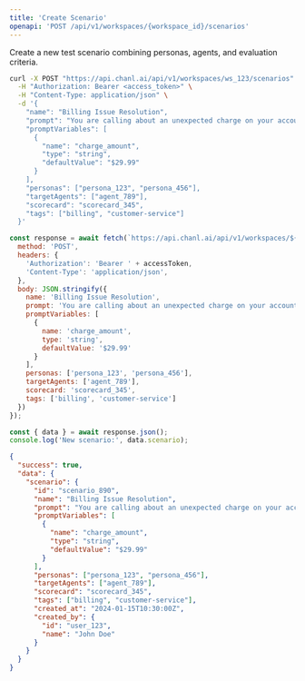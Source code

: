```yaml
---
title: 'Create Scenario'
openapi: 'POST /api/v1/workspaces/{workspace_id}/scenarios'
---
```


Create a new test scenario combining personas, agents, and evaluation criteria.

<RequestExample>

```bash cURL
curl -X POST "https://api.chanl.ai/api/v1/workspaces/ws_123/scenarios" \
  -H "Authorization: Bearer <access_token>" \
  -H "Content-Type: application/json" \
  -d '{
    "name": "Billing Issue Resolution",
    "prompt": "You are calling about an unexpected charge on your account. You want to understand what it is and get it resolved.",
    "promptVariables": [
      {
        "name": "charge_amount",
        "type": "string",
        "defaultValue": "$29.99"
      }
    ],
    "personas": ["persona_123", "persona_456"],
    "targetAgents": ["agent_789"],
    "scorecard": "scorecard_345",
    "tags": ["billing", "customer-service"]
  }'
```

```javascript JavaScript
const response = await fetch(`https://api.chanl.ai/api/v1/workspaces/${workspaceId}/scenarios`, {
  method: 'POST',
  headers: {
    'Authorization': 'Bearer ' + accessToken,
    'Content-Type': 'application/json',
  },
  body: JSON.stringify({
    name: 'Billing Issue Resolution',
    prompt: 'You are calling about an unexpected charge on your account. You want to understand what it is and get it resolved.',
    promptVariables: [
      {
        name: 'charge_amount',
        type: 'string',
        defaultValue: '$29.99'
      }
    ],
    personas: ['persona_123', 'persona_456'],
    targetAgents: ['agent_789'],
    scorecard: 'scorecard_345',
    tags: ['billing', 'customer-service']
  })
});

const { data } = await response.json();
console.log('New scenario:', data.scenario);
```

</RequestExample>

<ResponseExample>

```json Success Response
{
  "success": true,
  "data": {
    "scenario": {
      "id": "scenario_890",
      "name": "Billing Issue Resolution",
      "prompt": "You are calling about an unexpected charge on your account. You want to understand what it is and get it resolved.",
      "promptVariables": [
        {
          "name": "charge_amount",
          "type": "string",
          "defaultValue": "$29.99"
        }
      ],
      "personas": ["persona_123", "persona_456"],
      "targetAgents": ["agent_789"],
      "scorecard": "scorecard_345",
      "tags": ["billing", "customer-service"],
      "created_at": "2024-01-15T10:30:00Z",
      "created_by": {
        "id": "user_123",
        "name": "John Doe"
      }
    }
  }
}
```

</ResponseExample>